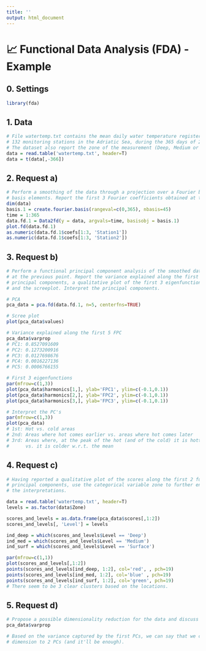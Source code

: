 ```yaml
---
title: ''
output: html_document
---
```


# 📈 **Functional Data Analysis (FDA) - Example**

## **0.** Settings
```r
library(fda)
```

## **1.** Data
```r
# File watertemp.txt contains the mean daily water temperature registered at
# 132 monitoring stations in the Adriatic Sea, during the 365 days of 2017.
# The dataset also report the zone of the measurement (Deep, Medium or Surface water).
data = read.table('watertemp.txt', header=T)
data = t(data[,-366])
```

## **2.** Request a)
```r
# Perform a smoothing of the data through a projection over a Fourier basis with 45 
# basis elements. Report the first 3 Fourier coefficients obtained at the Stations 1 and 2.
dim(data)
basis.1 = create.fourier.basis(rangeval=c(0,365), nbasis=45)
time = 1:365
data.fd.1 = Data2fd(y = data, argvals=time, basisobj = basis.1)
plot.fd(data.fd.1)
as.numeric(data.fd.1$coefs[1:3, 'Station1'])
as.numeric(data.fd.1$coefs[1:3, 'Station2'])
```

## **3.** Request b)
```r
# Perform a functional principal component analysis of the smoothed data obtained
# at the previous point. Report the variance explained along the first 5 functional
# principal components, a qualitative plot of the first 3 eigenfunctions
# and the screeplot. Interpret the principal components.

# PCA
pca_data = pca.fd(data.fd.1, n=5, centerfns=TRUE)

# Scree plot
plot(pca_data$values)

# Variance explained along the first 5 FPC
pca_data$varprop 
# PC1: 0.8527091609
# PC2: 0.1273200916
# PC3: 0.0127698676
# PC4: 0.0016227136
# PC5: 0.0006766155

# First 3 eigenfunctions
par(mfrow=c(1,3))
plot(pca_data$harmonics[1,], ylab='FPC1', ylim=c(-0.1,0.1))
plot(pca_data$harmonics[2,], ylab='FPC2', ylim=c(-0.1,0.1))
plot(pca_data$harmonics[3,], ylab='FPC3', ylim=c(-0.1,0.1))

# Interpret the PC's
par(mfrow=c(1,3))
plot(pca_data)
# 1st: Hot vs. cold areas
# 2nd: Areas where hot comes earlier vs. areas where hot comes later
# 3rd: Areas where, at the peak of the hot (and of the cold) it is hotter w.r.t. the mean
#      vs. it is colder w.r.t. the mean
```

## **4.** Request c)
```r
# Having reported a qualitative plot of the scores along the first 2 functional
# principal components, use the categorical variable zone to further enhance
# the interpretations.

data = read.table('watertemp.txt', header=T)
levels = as.factor(data$Zone)

scores_and_levels = as.data.frame(pca_data$scores[,1:2])
scores_and_levels[, 'Level'] = levels

ind_deep = which(scores_and_levels$Level == 'Deep')
ind_med = which(scores_and_levels$Level == 'Medium')
ind_surf = which(scores_and_levels$Level == 'Surface')

par(mfrow=c(1,1))
plot(scores_and_levels[,1:2])
points(scores_and_levels[ind_deep, 1:2], col='red', , pch=19)
points(scores_and_levels[ind_med, 1:2], col='blue' , pch=19)
points(scores_and_levels[ind_surf, 1:2], col='green', pch=19)
# There seem to be 3 clear clusters based on the locations.
```

## **5.** Request d)
```r
# Propose a possible dimensionality reduction for the data and discuss the results.
pca_data$varprop

# Based on the variance captured by the first PCs, we can say that we can reduce the
# dimension to 2 PCs (and it'll be enough).
```

